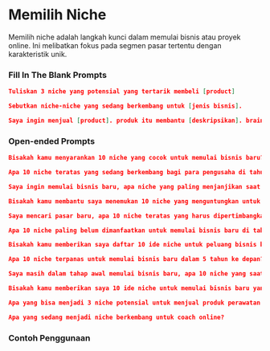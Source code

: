 # Memilih Niche
Memilih niche adalah langkah kunci dalam memulai bisnis atau proyek online. Ini melibatkan fokus pada segmen pasar tertentu dengan karakteristik unik.

### Fill In The Blank Prompts

```json copy
Tuliskan 3 niche yang potensial yang tertarik membeli [product]
```
```json copy
Sebutkan niche-niche yang sedang berkembang untuk [jenis bisnis].
```
```json copy
Saya ingin menjual [product]. produk itu membantu [deskripsikan]. brainstorm 10 kemungkinan market yang butuh solusi ini
```

### Open-ended Prompts
```json copy
Bisakah kamu menyarankan 10 niche yang cocok untuk memulai bisnis baru?
```
```json copy
Apa 10 niche teratas yang sedang berkembang bagi para pengusaha di tahun 2023?
```
```json copy
Saya ingin memulai bisnis baru, apa niche yang paling menjanjikan saat ini?
```
```json copy
Bisakah kamu membantu saya menemukan 10 niche yang menguntungkan untuk memulai bisnis baru?
```
```json copy
Saya mencari pasar baru, apa 10 niche teratas yang harus dipertimbangkan?
```
```json copy
Apa 10 niche paling belum dimanfaatkan untuk memulai bisnis baru di tahun 2023?
```
```json copy
Bisakah kamu memberikan saya daftar 10 ide niche untuk peluang bisnis baru?
```
```json copy
Apa 10 niche terpanas untuk memulai bisnis baru dalam 5 tahun ke depan?
```
```json copy
Saya masih dalam tahap awal memulai bisnis baru, apa 10 niche yang saat ini sedang berkembang?
```
```json copy
Bisakah kamu memberikan saya 10 ide niche untuk memulai bisnis baru yang berpotensi tumbuh tinggi?
```
```json copy
Apa yang bisa menjadi 3 niche potensial untuk menjual produk perawatan kulit?
```
```json copy
Apa yang sedang menjadi niche berkembang untuk coach online?
```
### Contoh Penggunaan